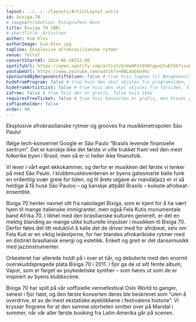 ```yaml
---
layout: ../../../layouts/ArtistLayout.astro
id: bixiga-70
# imageAttribution: Fotografens Navn
title: Bixiga 70 (BR)
# shortTitle: Artistsen
author: Kim Klev
authorImage: kim-klev.jpg
tagline: Eksplosive afrobrasilianske rytmer
venue: Teltet
concertStartAt: 2024-06-28T22:00
spotifyUrl: https://open.spotify.com/artist/6rUeHFntOV8tgpoUJvEthU?si=h3HIaMaqSKOOCmEWr98jvA
youtubeUrl: https://www.youtube.com/watch?v=HALXabke9hc
sponsoredByBergesenstiftelsen: false # true hvis logoen til Bergesenstiftelsen skal vises, false hvis ikke
hideFromProgram: false # true hvis den skal skjules fra programsiden, false hvis den skal vises
hideFromArtistList: false # true hvis den skal skjules fra forsiden, false hvis den skal vises
isFree: false # true hvis den er gratis, false hvis ikke
requiresFreeTicket: false # true hvis konserten er gratis, men krever gratisbillett
isPlaceholder: false
order: 90
---
```


Eksplosive afrobrasilianske rytmer og grooves fra musikkmetropolen São Paulo!

Ifølge tech-konsernet Google er São Paulo “Brasils levende finansielle sentrum”. Det er kanskje ikke det første vi ville trukket fram ved den mest folkerike byen i Brasil, men så er vi heller ikke finansfolk.

Vi lever i vårt eget ekkokammer, og derfor er musikken det første vi tenker på med São Paulo. I klubbmusikkverdenen er byens gatesmarte baile funk en ordentlig svær greie for tiden, og til årets utgave av mandaljazz er vi så heldige å få huse São Paulos – og kanskje attpåtil Brasils – kuleste afrobeat-ensemble.

Bixiga 70 henter navnet sitt fra nabolaget Bixiga, som er kjent for å ha vært hjem til mange italienske immigranter, men også Fela Kutis monumentale band Afrika 70. I likhet med den brasilianske kulturen generelt, er det en mektig blanding av mange ulike kulturelle impulser i musikken til Bixiga 70. Derfor føles det litt reduktivt å kalle det de driver med for afrobeat, selv om Fela Kuti er en viktig ledestjerne, for her blandes afrokaribiske rytmer med en distinkt brasiliansk energi og estetikk. Enkelt og greit er det dansemusikk med jazzinstrumenter.

Orkesteret har allerede holdt på i over et tiår, og debuterte med den enormt overskuddspregede plata Bixiga 70 i 2011. I fjor ga de ut sitt femte album, Vapor, som er farget av psykedeliske synther – som høres ut som de er inspirert av byens klubbscene.

Bixiga 70 har spilt på vår uoffisielle vennefestival Oslo World to ganger, senest i fjor høst, og den første konserten deres ble beskrevet som “uten å overdrive, et av de mest ekstatiske øyeblikkene i festivalens historie”. Vi krysser fingrene for at den samme storheten smitter over på Mandal i sommer, når vår aller første booking fra Latin-Amerika går på scenen.

